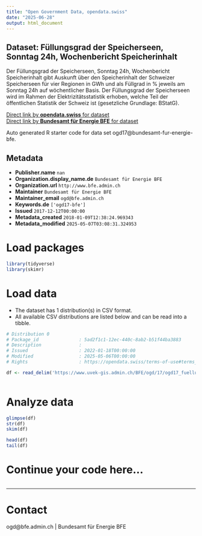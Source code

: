 ```yaml
---
title: "Open Government Data, opendata.swiss"
date: "2025-06-28"
output: html_document
---
```


## Dataset: Füllungsgrad der Speicherseen, Sonntag 24h, Wochenbericht Speicherinhalt

Der Füllungsgrad der Speicherseen, Sonntag 24h, Wochenbericht Speicherinhalt gibt Auskunft über den Speicherinhalt der Schweizer Speicherseen für vier Regionen in GWh und als Füllgrad in % jeweils am Sonntag 24h auf wöchentlicher Basis. Der Füllungsgrad der Speicherseen wird im Rahmen der Elektrizitätsstatistik erhoben, welche Teil der öffentlichen Statistik der Schweiz ist (gesetzliche Grundlage: BStatG).

[Direct link by **opendata.swiss** for dataset](https://opendata.swiss/de/dataset/fullungsgrad-der-speicherseen-sonntag-24h-wochenbericht-speicherinhalt)<br>
[Direct link by **Bundesamt für Energie BFE** for dataset](https://www.bfe.admin.ch/ogd17)

Auto generated R starter code for data set ogd17@bundesamt-fur-energie-bfe.

## Metadata

- **Publisher.name** `nan`
- **Organization.display_name.de** `Bundesamt für Energie BFE`
- **Organization.url** `http://www.bfe.admin.ch`
- **Maintainer** `Bundesamt für Energie BFE`
- **Maintainer_email** `ogd@bfe.admin.ch`
- **Keywords.de** `['ogd17-bfe']`
- **Issued** `2017-12-12T00:00:00`
- **Metadata_created** `2018-01-09T12:38:24.969343`
- **Metadata_modified** `2025-05-07T03:08:31.324953`


# Load packages

```r

library(tidyverse)
library(skimr)

```

# Load data

-   The dataset has 1 distribution(s) in CSV format.
-   All available CSV distributions are listed below and can be read into a tibble.

```r

# Distribution 0
# Package_id               : 5ad2f1c1-12ec-440c-8ab2-b51f44ba3883
# Description              : 
# Issued                   : 2022-01-18T00:00:00
# Modified                 : 2025-05-06T00:00:00
# Rights                   : https://opendata.swiss/terms-of-use#terms_by

df <- read_delim('https://www.uvek-gis.admin.ch/BFE/ogd/17/ogd17_fuellungsgrad_speicherseen.csv')



```

# Analyze data

```r

glimpse(df)
str(df)
skim(df)

head(df)
tail(df)

```

# Continue your code here...

```r

```

------------------------------------------------------------------------

# Contact

ogd@bfe.admin.ch | Bundesamt für Energie BFE
